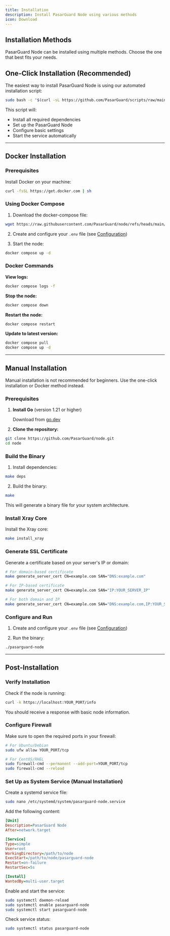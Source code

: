 ```yaml
---
title: Installation
description: Install PasarGuard Node using various methods
icon: Download
---
```


## Installation Methods

PasarGuard Node can be installed using multiple methods. Choose the one that best fits your needs.

## One-Click Installation (Recommended)

The easiest way to install PasarGuard Node is using our automated installation script:

```bash
sudo bash -c "$(curl -sL https://github.com/PasarGuard/scripts/raw/main/pg-node.sh)" @ install
```

This script will:
- Install all required dependencies
- Set up the PasarGuard Node
- Configure basic settings
- Start the service automatically

---

## Docker Installation

### Prerequisites

Install Docker on your machine:

```bash
curl -fsSL https://get.docker.com | sh
```

### Using Docker Compose

1. Download the docker-compose file:

```bash
wget https://raw.githubusercontent.com/PasarGuard/node/refs/heads/main/docker-compose.yml
```

2. Create and configure your `.env` file (see [Configuration](/node/configuration))

3. Start the node:

```bash
docker compose up -d
```

### Docker Commands

**View logs:**
```bash
docker compose logs -f
```

**Stop the node:**
```bash
docker compose down
```

**Restart the node:**
```bash
docker compose restart
```

**Update to latest version:**
```bash
docker compose pull
docker compose up -d
```

---

## Manual Installation

<Callout type="warn">
  Manual installation is not recommended for beginners. Use the one-click installation or Docker method instead.
</Callout>

### Prerequisites

1. **Install Go** (version 1.21 or higher)
   
   Download from [go.dev](https://go.dev/dl/)

2. **Clone the repository:**

```bash
git clone https://github.com/PasarGuard/node.git
cd node
```

### Build the Binary

1. Install dependencies:

```bash
make deps
```

2. Build the binary:

```bash
make
```

This will generate a binary file for your system architecture.

### Install Xray Core

Install the Xray core:

```bash
make install_xray
```

### Generate SSL Certificate

Generate a certificate based on your server's IP or domain:

```bash
# For domain-based certificate
make generate_server_cert CN=example.com SAN="DNS:example.com"

# For IP-based certificate
make generate_server_cert CN=example.com SAN="IP:YOUR_SERVER_IP"

# For both domain and IP
make generate_server_cert CN=example.com SAN="DNS:example.com,IP:YOUR_SERVER_IP"
```

### Configure and Run

1. Create and configure your `.env` file (see [Configuration](/node/configuration))

2. Run the binary:

```bash
./pasarguard-node
```

---

## Post-Installation

### Verify Installation

Check if the node is running:

```bash
curl -k https://localhost:YOUR_PORT/info
```

You should receive a response with basic node information.

### Configure Firewall

Make sure to open the required ports in your firewall:

```bash
# For Ubuntu/Debian
sudo ufw allow YOUR_PORT/tcp

# For CentOS/RHEL
sudo firewall-cmd --permanent --add-port=YOUR_PORT/tcp
sudo firewall-cmd --reload
```

### Set Up as System Service (Manual Installation)

Create a systemd service file:

```bash
sudo nano /etc/systemd/system/pasarguard-node.service
```

Add the following content:

```ini
[Unit]
Description=PasarGuard Node
After=network.target

[Service]
Type=simple
User=root
WorkingDirectory=/path/to/node
ExecStart=/path/to/node/pasarguard-node
Restart=on-failure
RestartSec=5s

[Install]
WantedBy=multi-user.target
```

Enable and start the service:

```bash
sudo systemctl daemon-reload
sudo systemctl enable pasarguard-node
sudo systemctl start pasarguard-node
```

Check service status:

```bash
sudo systemctl status pasarguard-node
```

